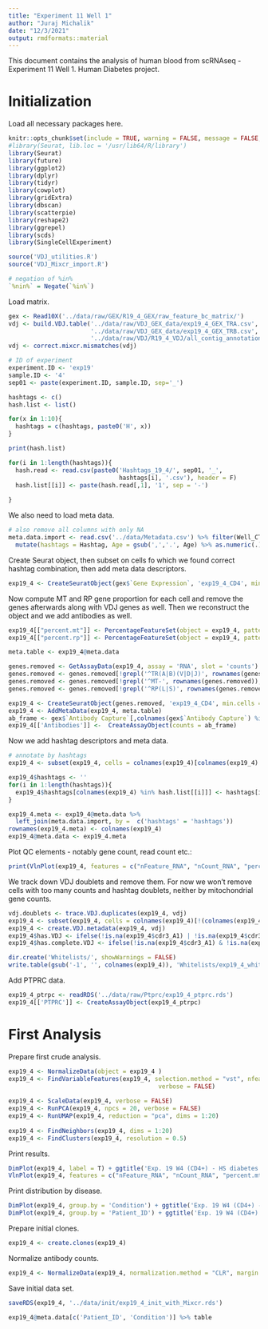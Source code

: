 ```yaml
---
title: "Experiment 11 Well 1"
author: "Juraj Michalik"
date: "12/3/2021"
output: rmdformats::material
---
```


This document contains the analysis of human blood from scRNAseq - Experiment 11 Well 1. Human Diabetes project.

# Initialization 

Load all necessary packages here.

```r
knitr::opts_chunk$set(include = TRUE, warning = FALSE, message = FALSE, error = TRUE, cache = TRUE)
#library(Seurat, lib.loc = '/usr/lib64/R/library')
library(Seurat)
library(future)
library(ggplot2)
library(dplyr)
library(tidyr)
library(cowplot)
library(gridExtra)
library(dbscan)
library(scatterpie)
library(reshape2)
library(ggrepel)
library(scds)
library(SingleCellExperiment)

source('VDJ_utilities.R')
source('VDJ_Mixcr_import.R')

# negation of %in% 
`%nin%` = Negate(`%in%`)
```

Load matrix.

```r
gex <- Read10X('../data/raw/GEX/R19_4_GEX/raw_feature_bc_matrix/')
vdj <- build.VDJ.table('../data/raw/VDJ_GEX_data/exp19_4_GEX_TRA.csv',
                       '../data/raw/VDJ_GEX_data/exp19_4_GEX_TRB.csv',
                       '../data/raw/VDJ/R19_4_VDJ/all_contig_annotations.csv')
vdj <- correct.mixcr.mismatches(vdj)

# ID of experiment
experiment.ID <- 'exp19'
sample.ID <- '4'
sep01 <- paste(experiment.ID, sample.ID, sep='_')

hashtags <- c()
hash.list <- list()

for(x in 1:10){
  hashtags = c(hashtags, paste0('H', x))
}

print(hash.list)

for(i in 1:length(hashtags)){
  hash.read <- read.csv(paste0('Hashtags_19_4/', sep01, '_',
                               hashtags[i], '.csv'), header = F)
  hash.list[[i]] <- paste(hash.read[,1], '1', sep = '-')
  
}
```

We also need to load meta data.

```r
# also remove all columns with only NA
meta.data.import <- read.csv('../data/Metadata.csv') %>% filter(Well_CT_ID == 'exp19_2_CD4') %>% select_if(~ !all(is.na(.) | . == '')) %>% 
  mutate(hashtags = Hashtag, Age = gsub(',','.', Age) %>% as.numeric(.), Patient_ID = Mouse_ID) %>% dplyr::select(-Mouse_ID)
```

Create Seurat object, then subset on cells fo which we found correct hashtag combination, then add meta data descriptors.

```r
exp19_4 <- CreateSeuratObject(gex$`Gene Expression`, 'exp19_4_CD4', min.cells = 3, min.features = 200)
```

Now compute MT and RP gene proportion for each cell and remove the genes afterwards along with VDJ genes as well. Then we reconstruct the object and we add antibodies as well.

```r
exp19_4[["percent.mt"]] <- PercentageFeatureSet(object = exp19_4, pattern = "^MT-")
exp19_4[["percent.rp"]] <- PercentageFeatureSet(object = exp19_4, pattern = "^RP[S|L]")

meta.table <- exp19_4@meta.data

genes.removed <- GetAssayData(exp19_4, assay = 'RNA', slot = 'counts')
genes.removed <- genes.removed[!grepl('^TR(A|B)(V|D|J)', rownames(genes.removed)),]
genes.removed <- genes.removed[!grepl('^MT-', rownames(genes.removed)),]
genes.removed <- genes.removed[!grepl('^RP(L|S)', rownames(genes.removed)),]

exp19_4 <- CreateSeuratObject(genes.removed, 'exp19_4_CD4', min.cells = 3, min.features = 200)
exp19_4 <- AddMetaData(exp19_4, meta.table)
ab_frame <- gex$`Antibody Capture`[,colnames(gex$`Antibody Capture`) %in% colnames(exp19_4)]
exp19_4[['Antibodies']] <-  CreateAssayObject(counts = ab_frame)
```

Now we add hashtag descriptors and meta data.

```r
# annotate by hashtags
exp19_4 <- subset(exp19_4, cells = colnames(exp19_4)[colnames(exp19_4) %in% unlist(hash.list)])

exp19_4$hashtags <- ''
for(i in 1:length(hashtags)){
  exp19_4$hashtags[colnames(exp19_4) %in% hash.list[[i]]] <- hashtags[i]
}

exp19_4.meta <- exp19_4@meta.data %>%
  left_join(meta.data.import, by =  c('hashtags' = 'hashtags'))
rownames(exp19_4.meta) <- colnames(exp19_4)
exp19_4@meta.data <- exp19_4.meta
```

Plot QC elements - notably gene count, read count etc.:

```r
print(VlnPlot(exp19_4, features = c("nFeature_RNA", "nCount_RNA", "percent.mt", "percent.rp"), ncol = 4, pt.size = 0))
```

We track down VDJ doublets and remove them. For now we won't remove cells with too many counts and hashtag doublets, neither by mitochondrial gene counts.

```r
vdj.doublets <- trace.VDJ.duplicates(exp19_4, vdj)
exp19_4 <- subset(exp19_4, cells = colnames(exp19_4)[!(colnames(exp19_4) %in% vdj.doublets)])
exp19_4 <- create.VDJ.metadata(exp19_4, vdj)
exp19_4$has.VDJ <- ifelse(!is.na(exp19_4$cdr3_A1) | !is.na(exp19_4$cdr3_B), 'VDJ found', 'VDJ not found')
exp19_4$has.complete.VDJ <- ifelse(!is.na(exp19_4$cdr3_A1) & !is.na(exp19_4$cdr3_B), 'Complete VDJ found', 'Complete VDJ not found')
```

```r
dir.create('Whitelists/', showWarnings = FALSE)
write.table(gsub('-1', '', colnames(exp19_4)), 'Whitelists/exp19_4_whitelist.csv', quote = F, row.names = F, col.names = F)
```

Add PTPRC data.

```r
exp19_4_ptrpc <- readRDS('../data/raw/Ptprc/exp19_4_ptprc.rds')
exp19_4[['PTPRC']] <- CreateAssayObject(exp19_4_ptrpc)
```

# First Analysis

Prepare first crude analysis.

```r
exp19_4 <- NormalizeData(object = exp19_4 )
exp19_4 <- FindVariableFeatures(exp19_4, selection.method = "vst", nfeatures = 1000, 
                                          verbose = FALSE)
  
exp19_4 <- ScaleData(exp19_4, verbose = FALSE)
exp19_4 <- RunPCA(exp19_4, npcs = 20, verbose = FALSE)
exp19_4 <- RunUMAP(exp19_4, reduction = "pca", dims = 1:20)
  
exp19_4 <- FindNeighbors(exp19_4, dims = 1:20)
exp19_4 <- FindClusters(exp19_4, resolution = 0.5)
```

Print results.

```r
DimPlot(exp19_4, label = T) + ggtitle('Exp. 19 W4 (CD4+) - HS diabetes project CD4 T cells')
VlnPlot(exp19_4, features = c("nFeature_RNA", "nCount_RNA", "percent.mt", "percent.rp"), ncol = 4, pt.size = 0)
```

Print distribution by disease.

```r
DimPlot(exp19_4, group.by = 'Condition') + ggtitle('Exp. 19 W4 (CD4+) - HS diabetes project CD4 T cells - Condition')
DimPlot(exp19_4, group.by = 'Patient_ID') + ggtitle('Exp. 19 W4 (CD4+) - HS diabetes project CD4 T cells - Sample')
```

Prepare initial clones.

```r
exp19_4 <- create.clones(exp19_4)
```

Normalize antibody counts.

```r
exp19_4 <- NormalizeData(exp19_4, normalization.method = "CLR", margin = 2, assay = "Antibodies")
```

Save initial data set.

```r
saveRDS(exp19_4, '../data/init/exp19_4_init_with_Mixcr.rds')
```

```r
exp19_4@meta.data[c('Patient_ID', 'Condition')] %>% table
```
